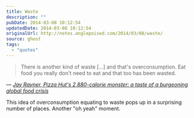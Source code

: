 ```yaml
---
title: Waste
description: ""
pubDate: 2014-03-08 10:12:54
updatedDate: 2014-03-08 10:12:54
originalUrl: http://notes.anglepoised.com/2014/03/08/waste/
source: ghost
tags:
  - "quotes"
---
```


> There is another kind of waste […] and that's overconsumption. Eat food you really don't need to eat and that too has been wasted.

— <cite>[Jay Rayner, _Pizza Hut's 2,880-calorie monster: a taste of a burgeoning global food crisis_](http://www.theguardian.com/global-development/2014/mar/02/pizza-hut-2880-calorie-monstrosity-worlds-burgeoning-food-crisis)</cite>

This idea of overconsumption equating to waste pops up in a surprising number of places. Another "oh yeah" moment.

